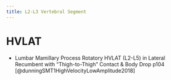```yaml
---
title: L2-L3 Vertebral Segment
---
```


# HVLAT

- Lumbar Mamillary Process Rotatory HVLAT (L2-L5) in Lateral Recumbent with "Thigh-to-Thigh" Contact & Body Drop p104 [@dunningSMT1HighVelocityLowAmplitude2018]